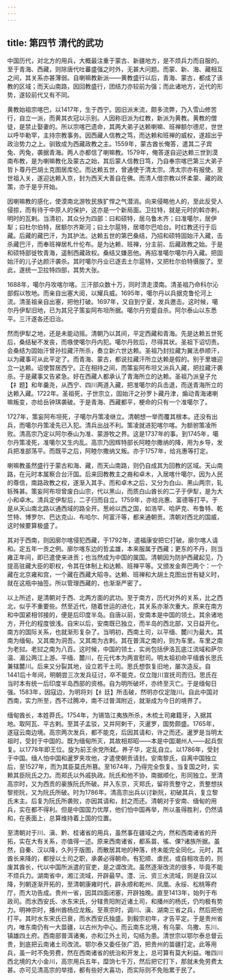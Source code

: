 ```yaml
---
---
---
```

title: 第四节 清代的武功
---




中国历代，对北方的用兵，大概最注重于蒙古、新疆地方，是不烦兵力而自服的。至于青海、西藏，则除唐代吐蕃盛强之时外，无甚大问题。而蒙、新、海、藏相互之间，其关系亦甚薄弱。自喇嘛教新派——黄教盛行以后，青海、蒙古，都成了该教的区域；而天山南路，因回教盛行，团结力亦较前为强；而此诸地方，近代的形势，遂较前代又有不同。

黄教始祖宗喀巴，以1417年，生于西宁。因旧派末流，颇多流弊，乃入雪山修苦行，自立一派，而黄其衣冠以示别。人因称旧派为红教，新派为黄教。黄教的僧徒，是禁止娶妻的。所以宗喀巴遗命，其两大弟子达赖喇嘛、班禅额尔德尼，世世以呼毕勒罕，主持宗教事务。因西藏人信教之笃，而达赖和班禅的威权，遂超出乎政治势力之上。驯致成为西藏政教之主。1559年，蒙古酋长俺答，遣其二子宾兔、丙兔，袭据青海。两人亦都信了喇嘛教。1579年，俺答遂自迎达赖三世到漠南布教，是为喇嘛教化及蒙古之始，其后蒙人信教日笃，乃自奉宗喀巴第三大弟子哲卜尊丹巴胡土克图居库伦。而达赖五世，曾通使于清太宗。清太宗亦有报使。至世祖入关，遂迎达赖入京，封为西天大善自在佛。而清人借宗教以怀柔蒙、藏的政策，亦于是乎开始。

因喇嘛教的感化，使漠南北游牧民族犷悍之气潜消。向来侵略他人的，至此反受人侵掠，而有待于中原人的保护，这亦是一个新局面。卫拉特，就是元时的斡亦剌，明时的瓦剌。当清初，其众分为四部：曰和硕特，居乌鲁木齐；曰准噶尔，居伊犁；曰杜尔伯特，居额尔齐斯河；曰土尔扈特，居塔尔巴哈台。时红教还行于后藏。后藏的藏巴汗，为其护法。达赖五世的第巴桑结，乃招和硕特固始汗入藏，击杀藏巴汗，而奉班禅居札什伦布。是为达赖、班禅，分主前、后藏政教之始。于是和硕特部徙牧青海，遥制西藏政权。桑结又嫌恶他。再招准噶尔噶尔丹入藏。把固始汗的儿子达颜汗袭杀。其时噶尔丹业已逐去土尔扈特，又把杜尔伯特慑服了。至此，遂统一卫拉特四部，其势大张。

1688年，噶尔丹攻喀尔喀。三汗部众数十万，同时溃走漠南。清圣祖乃命科尔沁部假以牧地。而亲自出塞大阅，以耀兵威。1695年，噶尔丹以兵据克鲁伦河上流。清圣祖亲自出塞，把他打破。1697年，又自到宁夏，发兵邀击。这时候，噶尔丹伊犁旧地，已为其兄子策妄阿布坦所据。噶尔丹穷蹙自杀。阿尔泰山以东悉平。三汗遂各还旧治。

然而伊犁之地，还是未能动摇。清朝乃以其间，平定西藏和青海。先是达赖五世死后，桑结秘不发丧，而嗾使噶尔丹内犯。噶尔丹败后，尽得其状。圣祖下诏切责。会桑结为固始汗曾孙拉藏汗所杀，奏立新六世达赖。圣祖乃封拉藏为翼法恭顺汗，以为藏事可从此平定了。而青海、蒙古，都说拉藏汗所立达赖是假的。别于里塘迎立一达赖。诏使暂居西宁。正在相持之间，而策妄阿布坦又派兵入藏，把拉藏汗袭杀。于是藏事又告紧急。好在西藏人都承认了青海所立的达赖。圣祖乃派皇子允【礻题】和年羹尧，从西宁、四川两道入藏，把准噶尔的兵击退，而送青海所立的达赖入藏。1722年。圣祖死，子世宗立，固始汗之孙罗卜藏丹津，煽动青海诸喇嘛叛变，亦给岳钟琪袭破。于是青海、西藏都平，梗命的只有一个准噶尔了。

1727年，策妄阿布坦死，子噶尔丹策凌继立。清朝想一举而覆其根本。还没有出兵，而噶尔丹策凌先已入犯。清兵出战不利。策凌就进犯喀尔喀。为额驸策凌所败。清高宗乃定以阿尔泰山为准、蒙游牧之界。这是1737年的事。到1745年，噶尔丹策凌死，准噶尔又生内乱。高宗乃因辉特部长阿睦尔撒纳的降，用为乡导，发兵把准部荡平。而既平之后，阿睦尔撒纳又叛。亦于1757年，给兆惠等打定。

喇嘛教虽然盛行于蒙古和海、藏，而天山南路，则仍自成其为回教的区域。天山南路，在元时本属察合台汗国。后来回教教主之裔和卓木，入居喀什噶尔，因为人民的尊信，南路政教之权，遂渐入其手。而和卓木之后，又分为白山、黑山两宗，轧轹殊甚。策妄阿布坦曾废白山宗，代以黑山，而质白山酋长的二子于伊犁，是为大小和卓木。清兵定伊犁后，二子归而自立。1759年，亦给兆惠、富德等打平。于是从天山南北路以通西域的路全开。葱岭以西之国，如浩罕、哈萨克、布鲁特、乾竺特、博罗尔、巴达克山、布哈尔、阿富汗等，都来通朝贡。清朝对西北的国威，这时候要算极盛了。

其对于西南，则因廓尔喀侵犯西藏，于1792年，遣福康安把它打破。廓尔喀人请和。定五年一贡之例。廓尔喀东边的哲孟雄，本来服属于西藏；更东的不丹，则当雍正年间，即已遣使来进贡；也当然成为中国的属国。清朝因为防护西藏起见，乃提高驻藏大臣的职权，令其在体制上和达赖、班禅平等。又颁发金奔巴两个：一个藏在北京雍和宫，一个藏在西藏大昭寺。达赖、班禅和大胡土克图出世有疑义时，就在这瓶中抽签。所以管理西藏的，也渐渐严密了。

以上所述，是清朝对于西、北两方面的武功。至于南方，历代对外的关系，比之西北，似乎不重要些。然至近代，随着世运的进化，其关系亦渐次重大。原来在南方和中国紧相邻接的，便是后印度半岛。自唐以前，安南本是中国的领土。其余诸地方，开化的程度很浅。自宋以后，安南既已独立，而半岛的西北部，又日益开化。南方的国际关系，也就渐形复杂了。当明初，西南土司，以平缅、麓川为最大。其南为缅甸。又其南为洞吾。又其南为古剌。其在普洱之南的，则为车里。车里之南为老挝。老挝之南为八百。这时候，中国的领土，实尚包括伊洛瓦底江流域和萨尔温、湄公两江上游。平缅、麓川，在元代本为两宣慰司。明太祖初命平缅酋长思氏兼辖麓川。后来又分裂其地，设立若干土司。思氏想恢复旧地，屡次造反。自1441后十年间，明朝尝三次发兵征讨，卒不能克，仅立陇川宣抚司而归。思氏在当时本有统一后印度半岛西部的资格。自为明所破坏，亦终至灭亡。于是缅甸日强。1583年，因寇边，为明将刘【纟廷】所击破，然明亦仅定陇川。自此中国对西南，实力所至，西不过腾冲，南不过普洱附近，就渐成为今日的境界了。

缅甸酋长，本姓莽氏。1754年，为锡箔江夷族所杀，木梳土司雍籍牙，入据其地。取阿瓦、平古剌。至其子孟驳，又并阿剌干，灭暹罗，国势颇盛。1765年，遂寇云南边境。高宗两次发兵，都不能克，后因其请和，许之而还。暹罗是当明太祖时，受封于中国的。既为缅甸所灭，其故相郑昭——本是中国潮州人——起兵恢复。以1778年即王位。旋为前王余党所弑。养子华，定乱自立。以1786年，受封于中国。缅人怕中国和暹罗夹攻他，才遣使朝贡请封。安南黎氏，自离中国独立后，至1527年，而为其臣莫氏所篡。至1674年，乃得完全恢复。当复国之时，实赖其臣阮氏之力。而郑氏以外戚执政。阮氏和他不协，南据顺化，形同独立。至清高宗时，又为西贡的豪族阮氏所破。并入东京，灭郑氏，留将贡整守之，贡整想扶黎拒阮，又为阮氏所破。时为1786年。清高宗出兵以讨新阮，初破其兵，复立黎氏末主。后复为阮氏所袭败，亦因其请和，封之而还。清朝对于安南、缅甸的用兵，实在都不得利。但是中国国力优厚，他们怕中国再举，所以虽得胜利，仍然请和，在表面上，总算维持着上国的位置。

至清朝对于川、滇、黔、桂诸省的用兵，虽然事在疆域之内，然和西南诸省的开拓，实在大有关系，亦值得一述。原来西南诸省，都系苗、徭、倮?诸族所据。虽然，自秦、汉以降，久列于版图，而散居其地的种落，终未能完全同化。元时，其酋长来降的，都授以土司之职，承袭必得朝命。有犯顺、虐民，或自相攻击的，则废其酋长，代以中国所派遣的官吏，是之谓改流。虽然逐渐改流的很多，毕竟不能不烦兵力。湖南省中，湘江流域，开辟最早。澧、沅、资三水流域，则是自汉以降，列朝逐渐开拓的，至清朝康雍时代，辟永顺和乾州、凤凰、永绥、松桃等府厅，而大功告成。贵州一省，因其四面闭塞，开辟独晚。直至1413年，始列于布政司。而水西安氏、水东宋氏，分辖贵阳附近诸土司，和播州的杨氏，仍均极有势力。明神宗时，播州酋杨应龙叛。至熹宗时，调川、滇、湖南三省之兵，然后把他打平。其时水东宋氏已衰，而水西安氏独盛。到毅宗初年，才告平定。于是贵州省内，唯东南仍有一大苗疆，以古州为中心。而云南东北境，有乌蒙、乌撒、东川、镇雄四土府。西南部普洱诸夷，亦和江外土司，勾结为患。清世宗以鄂尔泰总督云贵，到底把云南诸土司改流。鄂尔泰又委任张广泗，把贵州的苗疆打定。此等用兵，虽一时不免劳费，然在西南诸省的统治和开发上，总可算有莫大利益。唯四川西北境的大小金川，高宗用兵五年，糜饷七千万，然后把它打下，那就未免劳费太甚。亦可见清高宗的举措，都有些好大喜功，而实际则不免贻累于民了。